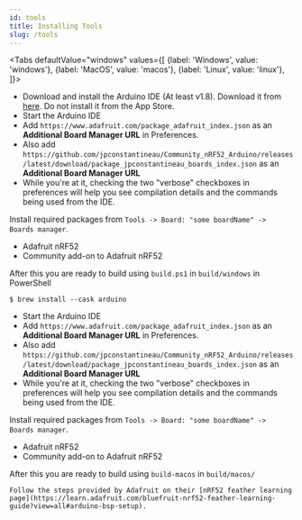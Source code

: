 ```yaml
---
id: tools
title: Installing Tools
slug: /tools
---
```



<Tabs
  defaultValue="windows"
  values={[
    {label: 'Windows', value: 'windows'},
    {label: 'MacOS', value: 'macos'},
    {label: 'Linux', value: 'linux'},
  ]}>
  <TabItem value="windows">

  
- Download and install the Arduino IDE (At least v1.8). Download it from [here](https://www.arduino.cc/en/Main/Software). Do not install it from the App Store.
- Start the Arduino IDE
- Add `https://www.adafruit.com/package_adafruit_index.json` as an **Additional Board Manager URL** in Preferences.
- Also add `https://github.com/jpconstantineau/Community_nRF52_Arduino/releases/latest/download/package_jpconstantineau_boards_index.json` as an **Additional Board Manager URL** 
- While you're at it, checking the two "verbose" checkboxes in preferences will help you see compilation details and the commands being used from the IDE.

Install required packages from `Tools -> Board: "some boardName" -> Boards manager`.

* Adafruit nRF52
* Community add-on to Adafruit nRF52

After this you are ready to build using `build.ps1` in `build/windows` in PowerShell
  </TabItem>
  <TabItem value="macos">

  
```
$ brew install --cask arduino
```

- Start the Arduino IDE
- Add `https://www.adafruit.com/package_adafruit_index.json` as an **Additional Board Manager URL** in Preferences.
- Also add `https://github.com/jpconstantineau/Community_nRF52_Arduino/releases/latest/download/package_jpconstantineau_boards_index.json` as an **Additional Board Manager URL** 
- While you're at it, checking the two "verbose" checkboxes in preferences will help you see compilation details and the commands being used from the IDE.

Install required packages from `Tools -> Board: "some boardName" -> Boards manager`.

* Adafruit nRF52
* Community add-on to Adafruit nRF52

After this you are ready to build using `build-macos` in `build/macos/`
  
  </TabItem>
  <TabItem value="linux">

    Follow the steps provided by Adafruit on their [nRF52 feather learning page](https://learn.adafruit.com/bluefruit-nrf52-feather-learning-guide?view=all#arduino-bsp-setup).

  </TabItem>
</Tabs>


